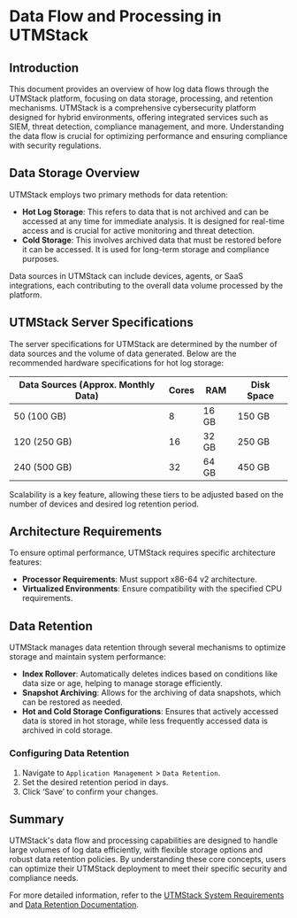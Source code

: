 # Data Flow and Processing in UTMStack

## Introduction

This document provides an overview of how log data flows through the UTMStack platform, focusing on data storage, processing, and retention mechanisms. UTMStack is a comprehensive cybersecurity platform designed for hybrid environments, offering integrated services such as SIEM, threat detection, compliance management, and more. Understanding the data flow is crucial for optimizing performance and ensuring compliance with security regulations.

## Data Storage Overview

UTMStack employs two primary methods for data retention:

- **Hot Log Storage**: This refers to data that is not archived and can be accessed at any time for immediate analysis. It is designed for real-time access and is crucial for active monitoring and threat detection.
- **Cold Storage**: This involves archived data that must be restored before it can be accessed. It is used for long-term storage and compliance purposes.

Data sources in UTMStack can include devices, agents, or SaaS integrations, each contributing to the overall data volume processed by the platform.

## UTMStack Server Specifications

The server specifications for UTMStack are determined by the number of data sources and the volume of data generated. Below are the recommended hardware specifications for hot log storage:

| Data Sources (Approx. Monthly Data) | Cores | RAM | Disk Space |
| ------------------------------------- | ------- | ------- | ------------ |
| 50 (100 GB) | 8 | 16 GB | 150 GB |
| 120 (250 GB) | 16 | 32 GB | 250 GB |
| 240 (500 GB) | 32 | 64 GB | 450 GB |

Scalability is a key feature, allowing these tiers to be adjusted based on the number of devices and desired log retention period.

## Architecture Requirements

To ensure optimal performance, UTMStack requires specific architecture features:

- **Processor Requirements**: Must support x86-64 v2 architecture.
- **Virtualized Environments**: Ensure compatibility with the specified CPU requirements.

## Data Retention

UTMStack manages data retention through several mechanisms to optimize storage and maintain system performance:

- **Index Rollover**: Automatically deletes indices based on conditions like data size or age, helping to manage storage efficiently.
- **Snapshot Archiving**: Allows for the archiving of data snapshots, which can be restored as needed.
- **Hot and Cold Storage Configurations**: Ensures that actively accessed data is stored in hot storage, while less frequently accessed data is archived in cold storage.

### Configuring Data Retention

1. Navigate to `Application Management` &gt; `Data Retention`.
2. Set the desired retention period in days.
3. Click ‘Save’ to confirm your changes.

## Summary

UTMStack's data flow and processing capabilities are designed to handle large volumes of log data efficiently, with flexible storage options and robust data retention policies. By understanding these core concepts, users can optimize their UTMStack deployment to meet their specific security and compliance needs.

For more detailed information, refer to the [UTMStack System Requirements](https://documentation.utmstack.com/v10/Installation/system_requirements) and [Data Retention Documentation](https://documentation.utmstack.com/v10/configuration/data_retention).
